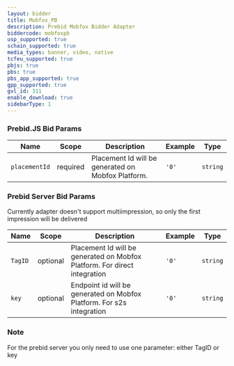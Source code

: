 ```yaml
---
layout: bidder
title: Mobfox_PB
description: Prebid Mobfox Bidder Adapter
biddercode: mobfoxpb
usp_supported: true
schain_supported: true
media_types: banner, video, native
tcfeu_supported: true
pbjs: true
pbs: true
pbs_app_supported: true
gpp_supported: true
gvl_id: 311
enable_download: true
sidebarType: 1
---
```


### Prebid.JS Bid Params


| Name           | Scope    | Description                                              | Example    | Type      |
|----------------|----------|----------------------------------------------------------|------------|-----------|
| `placementId` | required | Placement Id will be generated on Mobfox Platform. | `'0'`        | `string` |

### Prebid Server Bid Params

Currently adapter doesn't support multiimpression, so only the first impression will be delivered


| Name           | Scope    | Description                                              | Example    | Type      |
|----------------|----------|----------------------------------------------------------|------------|-----------|
| `TagID` | optional | Placement Id will be generated on Mobfox Platform. For direct integration | `'0'`        | `string` |
| `key` | optional | Endpoint id will be generated on Mobfox Platform. For s2s integration | `'0'`        | `string` |

### Note

For the prebid server you only need to use one parameter: either TagID or key
